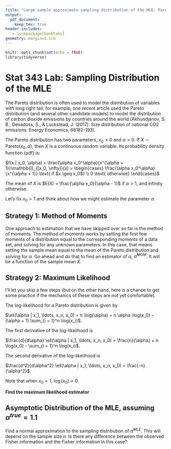 ```yaml
---
title: "Large-sample approximate sampling distribution of the MLE: Pareto Distribution"
output:
  pdf_document:
    keep_tex: true
header-includes:
   - \usepackage{booktabs}
geometry: margin=1.5cm
---
```


```r
knitr::opts_chunk$set(echo = TRUE)
library(tidyverse)
```

\def\simiid{\stackrel{{\mbox{\text{\tiny i.i.d.}}}}{\sim}}

# Stat 343 Lab: Sampling Distribution of the MLE

The Pareto distribution is often used to model the distribution of variables with long right tail; for example, one recent article used the Pareto distribution (and several other candidate models) to model the distribution of carbon dioxide emissions by countries around the world (Akhundjanov, S. B., Devadoss, S., & Luckstead, J. (2017). Size distribution of national CO2 emissions. Energy Economics, 66182-193).

The Pareto distribution has two parameters, $x_0 > 0$ and $\alpha > 0$.  If $X \sim \text{Pareto}(x_0, \alpha)$, then $X$ is a continuous random variable.  Its probability density function (pdf) is:

$f(x | x_0, \alpha) = \frac{\alpha x_0^\alpha}{x^{\alpha + 1}}\mathbb{I}_{[x_0, \infty)}(x) = \begin{cases} \frac{\alpha x_0^\alpha}{x^{\alpha + 1}} \text{ if $x \geq x_0$} \\ 0 \text{ otherwise} \end{cases}$

The mean of $X$ is $E(X) = \frac{\alpha x_0}{\alpha - 1}$ if $\alpha > 1$, and infinity otherwise.

Let's fix $x_0 = 1$ and think about how we might estimate the parameter $\alpha$.

## Strategy 1: Method of Moments

One approach to estimation that we have skipped over so far is the method of moments.  The method of moments works by setting the first few moments of a distribution equal to the corresponding moments of a data set, and solving for any unknown parameters.  In this case, that means setting the sample mean equal to the mean of the Pareto distribution and solving for $\alpha$.  Go ahead and do that to find an estimator of $\alpha$, $\hat{\alpha}^{MOM}$.  It will be a function of the sample mean $\bar{X}$.

\newpage

## Strategy 2: Maximum Likelihood

I'll let you skip a few steps (but on the other hand, here is a chance to get some practice if the mechanics of these steps are not yet comfortable).

The log-likelihood for a Pareto distribution is given by

$\ell(\alpha | x_1, \ldots, x_n, x_0) = n \log(\alpha) + n \alpha \log(x_0) - (\alpha + 1) \sum_{i = 1}^n \log(x_i)$.

The first derivative of the log-likelihood is 

$\frac{d}{d\alpha} \ell(\alpha | x_1, \ldots, x_n, x_0) = \frac{n}{\alpha} + n \log(x_0) - \sum_{i = 1}^n \log(x_i)$.

The second derivative of the log-likelihood is 

$\frac{d^2}{d\alpha^2} \ell(\alpha | x_1, \ldots, x_n, x_0) = \frac{-n}{\alpha^2}$.

Note that when $x_0 = 1$, $\log(x_0) = 0$.

**Find the maximum likelihood estimator**

\vspace{6cm}

## Asymptotic Distribution of the MLE, assuming $\alpha^{true} = 1.1$

Find a normal approximation to the sampling distribution of $\hat{\alpha}^{MLE}$.  This will depend on the sample size $n$.  Is there any difference between the observed Fisher information and the Fisher information in this case?



